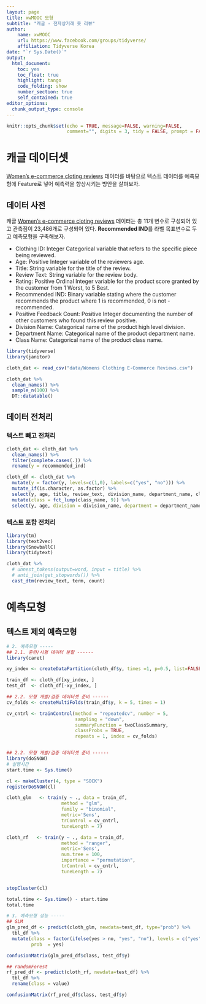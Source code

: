 ```yaml
---
layout: page
title: xwMOOC 모형
subtitle: "캐글 - 전자상거래 옷 리뷰"
author:
    name: xwMOOC
    url: https://www.facebook.com/groups/tidyverse/
    affiliation: Tidyverse Korea
date: "`r Sys.Date()`"
output:
  html_document: 
    toc: yes
    toc_float: true
    highlight: tango
    code_folding: show
    number_section: true
    self_contained: true
editor_options: 
  chunk_output_type: console
---
```


```r
knitr::opts_chunk$set(echo = TRUE, message=FALSE, warning=FALSE,
                      comment="", digits = 3, tidy = FALSE, prompt = FALSE, fig.align = 'center')

```


# 캐글 데이터셋 {#kaggle-datasets}

[Women's e-commerce cloting reviews](https://www.kaggle.com/nicapotato/womens-ecommerce-clothing-reviews) 데이터를 바탕으로 텍스트 데이터를 예측모형에 Feature로 넣어 예측력을 향상시키는 방안을 살펴보자.

## 데이터 사전 {#data-dictionary}

캐글 [Women's e-commerce cloting reviews](https://www.kaggle.com/nicapotato/womens-ecommerce-clothing-reviews) 데이터는 총 11개 변수로 구성되어 있고 관측점이 23,486개로 구성되어 있다.
**Recommended IND**를 라벨 목표변수로 두고 예측모형을 구축해보자.

- Clothing ID: Integer Categorical variable that refers to the specific piece being reviewed.
- Age: Positive Integer variable of the reviewers age.
- Title: String variable for the title of the review.
- Review Text: String variable for the review body.
- Rating: Positive Ordinal Integer variable for the product score granted by the customer from 1 Worst, to 5 Best.
- Recommended IND: Binary variable stating where the customer recommends the product where 1 is recommended, 0 is not - recommended.
- Positive Feedback Count: Positive Integer documenting the number of other customers who found this review positive.
- Division Name: Categorical name of the product high level division.
- Department Name: Categorical name of the product department name.
- Class Name: Categorical name of the product class name.


```r
library(tidyverse)
library(janitor)

cloth_dat <- read_csv("data/Womens Clothing E-Commerce Reviews.csv")

cloth_dat %>% 
  clean_names() %>% 
  sample_n(100) %>% 
  DT::datatable()
```


## 데이터 전처리 {#data-dictionary-preprocessing}

### 텍스트 빼고 전처리 {#data-dictionary-preprocessing-no-text}

```r
cloth_dat <- cloth_dat %>% 
  clean_names() %>% 
  filter(complete.cases(.)) %>% 
  rename(y = recommended_ind)

cloth_df <- cloth_dat %>% 
  mutate(y = factor(y, levels=c(1,0), labels=c("yes", "no"))) %>% 
  mutate_if(is.character, as.factor) %>% 
  select(y, age, title, review_text, division_name, department_name, class_name) %>% 
  mutate(class = fct_lump(class_name, 9)) %>% 
  select(y, age, division = division_name, department = department_name, class)
```

### 텍스트 포함 전처리 {#data-dictionary-preprocessing-with-text}

```r
library(tm)
library(text2vec)
library(SnowballC)
library(tidytext)

cloth_dat %>% 
  # unnest_tokens(output=word, input = title) %>% 
  # anti_join(get_stopwords()) %>% 
  cast_dtm(review_text, term, count)


```


# 예측모형 {#data-predictive-model}


## 텍스트 제외 예측모형 {#data-predictive-model}

```r
# 2. 예측모형 -----
## 2.1. 훈련/시험 데이터 분할 ------
library(caret)

xy_index <- createDataPartition(cloth_df$y, times =1, p=0.5, list=FALSE)

train_df <- cloth_df[xy_index, ]
test_df  <- cloth_df[-xy_index, ]

## 2.2. 모형 개발/검증 데이터셋 준비 ------
cv_folds <- createMultiFolds(train_df$y, k = 5, times = 1)

cv_cntrl <- trainControl(method = "repeatedcv", number = 5,
                         sampling = "down",
                         summaryFunction = twoClassSummary,
                         classProbs = TRUE,
                         repeats = 1, index = cv_folds)


## 2.2. 모형 개발/검증 데이터셋 준비 ------
library(doSNOW)
# 실행시간
start.time <- Sys.time()

cl <- makeCluster(4, type = "SOCK")
registerDoSNOW(cl)

cloth_glm   <- train(y ~ ., data = train_df, 
                    method = "glm",
                    family = "binomial",
                    metric='Sens',
                    trControl = cv_cntrl, 
                    tuneLength = 7)

cloth_rf   <- train(y ~ ., data = train_df, 
                    method = "ranger",
                    metric='Sens',
                    num.tree = 100,
                    importance = "permutation",
                    trControl = cv_cntrl, 
                    tuneLength = 7)


stopCluster(cl)

total.time <- Sys.time() - start.time
total.time

# 3. 예측모형 성능 -----
## GLM
glm_pred_df <- predict(cloth_glm, newdata=test_df, type="prob") %>%
  tbl_df %>% 
  mutate(class = factor(ifelse(yes > no, "yes", "no"), levels = c("yes", "no")),
         prob  = yes)

confusionMatrix(glm_pred_df$class, test_df$y)

## randomForest
rf_pred_df <- predict(cloth_rf, newdata=test_df) %>% 
  tbl_df %>% 
  rename(class = value)

confusionMatrix(rf_pred_df$class, test_df$y)
```



